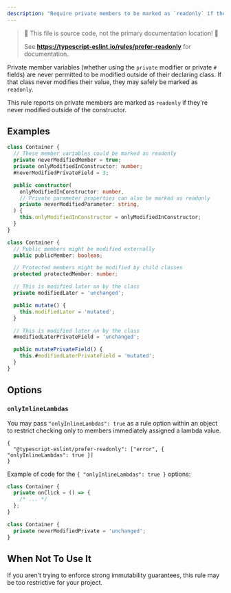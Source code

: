 ```yaml
---
description: "Require private members to be marked as `readonly` if they're never modified outside of the constructor."
---
```



> 🛑 This file is source code, not the primary documentation location! 🛑
>
> See **https://typescript-eslint.io/rules/prefer-readonly** for documentation.

Private member variables (whether using the `private` modifier or private `#` fields) are never permitted to be modified outside of their declaring class.
If that class never modifies their value, they may safely be marked as `readonly`.

This rule reports on private members are marked as `readonly` if they're never modified outside of the constructor.

## Examples

<Tabs>
<TabItem value="❌ Incorrect">

```ts
class Container {
  // These member variables could be marked as readonly
  private neverModifiedMember = true;
  private onlyModifiedInConstructor: number;
  #neverModifiedPrivateField = 3;

  public constructor(
    onlyModifiedInConstructor: number,
    // Private parameter properties can also be marked as readonly
    private neverModifiedParameter: string,
  ) {
    this.onlyModifiedInConstructor = onlyModifiedInConstructor;
  }
}
```

</TabItem>
<TabItem value="✅ Correct">

```ts
class Container {
  // Public members might be modified externally
  public publicMember: boolean;

  // Protected members might be modified by child classes
  protected protectedMember: number;

  // This is modified later on by the class
  private modifiedLater = 'unchanged';

  public mutate() {
    this.modifiedLater = 'mutated';
  }

  // This is modified later on by the class
  #modifiedLaterPrivateField = 'unchanged';

  public mutatePrivateField() {
    this.#modifiedLaterPrivateField = 'mutated';
  }
}
```

</TabItem>
</Tabs>

## Options

### `onlyInlineLambdas`

You may pass `"onlyInlineLambdas": true` as a rule option within an object to restrict checking only to members immediately assigned a lambda value.

```jsonc
{
  "@typescript-eslint/prefer-readonly": ["error", { "onlyInlineLambdas": true }]
}
```

Example of code for the `{ "onlyInlineLambdas": true }` options:

<Tabs>
<TabItem value="❌ Incorrect">

```ts option='{ "onlyInlineLambdas": true }'
class Container {
  private onClick = () => {
    /* ... */
  };
}
```

</TabItem>
<TabItem value="✅ Correct">

```ts option='{ "onlyInlineLambdas": true }'
class Container {
  private neverModifiedPrivate = 'unchanged';
}
```

</TabItem>
</Tabs>

## When Not To Use It

If you aren't trying to enforce strong immutability guarantees, this rule may be too restrictive for your project.
